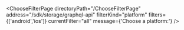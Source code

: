 


<ChooseFilterPage
    directoryPath="/ChooseFilterPage"
    address="/sdk/storage/graphql-api"
    filterKind="platform"
    filters={['android','ios']}
    currentFilter="all"
    message={'Choose a platform:'}
/>
